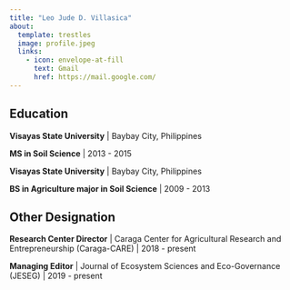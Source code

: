 ```yaml
---
title: "Leo Jude D. Villasica"
about:
  template: trestles
  image: profile.jpeg
  links:
    - icon: envelope-at-fill
      text: Gmail
      href: https://mail.google.com/
---
```


::: callout-note
## Education

**Visayas State University** \| Baybay City, Philippines

**MS in Soil Science** \| 2013 - 2015

**Visayas State University** \| Baybay City, Philippines

**BS in Agriculture major in Soil Science** \| 2009 - 2013
:::

::: callout-note
## Other Designation

**Research Center Director** \| Caraga Center for Agricultural Research and Entrepreneurship (Caraga-CARE) \| 2018 - present

**Managing Editor** \| Journal of Ecosystem Sciences and Eco-Governance (JESEG) \| 2019 - present
:::
